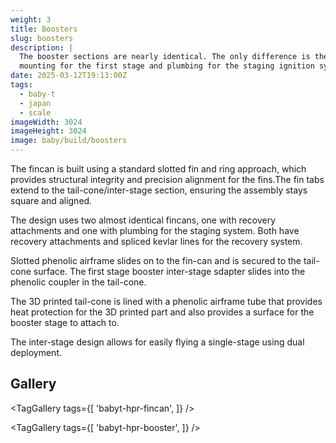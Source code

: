 ```yaml
---
weight: 3
title: Boosters
slug: boosters
description: |
  The booster sections are nearly identical. The only difference is the addition of the inter-stage
  mounting for the first stage and plumbing for the staging ignition system in the second stage.
date: 2025-03-12T19:13:00Z
tags:
  - baby-t
  - japan
  - scale
imageWidth: 3024
imageHeight: 3024
image: baby/build/boosters
---
```

The fincan is built using a standard slotted fin and ring approach, which provides 
structural integrity and precision alignment for the fins.The fin tabs extend to the
tail-cone/inter-stage section, ensuring the assembly stays square and aligned.

The design uses two almost identical fincans, one with recovery attachments and
one with plumbing for the staging system. Both have recovery attachments and
spliced kevlar lines for the recovery system.

Slotted phenolic airframe slides on to the fin-can and is secured to the tail-cone
surface. The first stage booster inter-stage sdapter slides into the phenolic
coupler in the tail-cone.

The 3D printed tail-cone is lined with a phenolic airframe tube that provides heat
protection for the 3D printed part and also provides a surface for the booster
stage to attach to.

The inter-stage design allows for easily flying a single-stage using dual deployment.

## Gallery

<TagGallery
  tags={[
    'babyt-hpr-fincan',
  ]}
/>

<TagGallery
  tags={[
    'babyt-hpr-booster',
  ]}
/>
